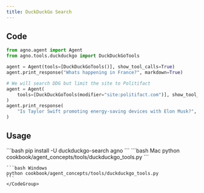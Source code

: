 ```yaml
---
title: DuckDuckGo Search
---
```


## Code

```python cookbook/agent_concepts/tools/duckduckgo_tools.py
from agno.agent import Agent
from agno.tools.duckduckgo import DuckDuckGoTools

agent = Agent(tools=[DuckDuckGoTools()], show_tool_calls=True)
agent.print_response("Whats happening in France?", markdown=True)

# We will search DDG but limit the site to Politifact
agent = Agent(
    tools=[DuckDuckGoTools(modifier="site:politifact.com")], show_tool_calls=True
)
agent.print_response(
    "Is Taylor Swift promoting energy-saving devices with Elon Musk?", markdown=False
)
```

## Usage

<Steps>
  <Snippet file="create-venv-step.mdx" />

  <Step title="Install libraries">
    ```bash
    pip install -U duckduckgo-search agno
    ```
  </Step>

  <Step title="Run Agent">
    <CodeGroup>
    ```bash Mac
    python cookbook/agent_concepts/tools/duckduckgo_tools.py
    ```

    ```bash Windows
    python cookbook/agent_concepts/tools/duckduckgo_tools.py
    ```
    </CodeGroup>
  </Step>
</Steps>